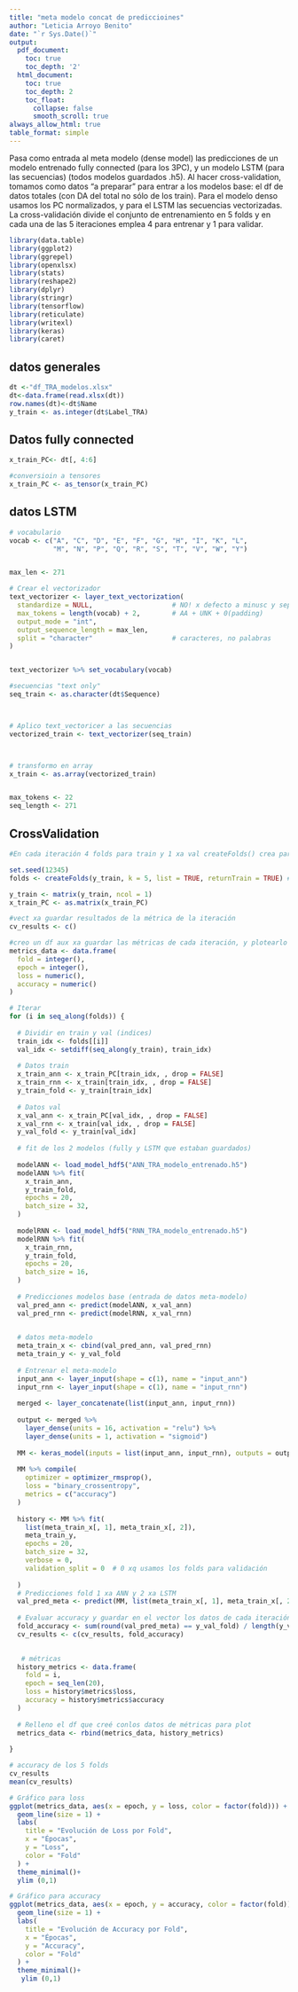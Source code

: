 ---
title: "meta modelo concat de prediccioines"
author: "Leticia Arroyo Benito"
date: "`r Sys.Date()`"
output:
  pdf_document:
    toc: true
    toc_depth: '2'
  html_document:
    toc: true
    toc_depth: 2
    toc_float:
      collapse: false
      smooth_scroll: true
always_allow_html: true
table_format: simple
---
Pasa como entrada al meta modelo (dense model) las predicciones de un modelo entrenado fully connected (para los 3PC), y un modelo LSTM (para las secuencias) (todos modelos guardados .h5).
Al hacer cross-validation, tomamos como datos "a preparar" para entrar a los modelos base: 
el df de datos totales (con DA del total no sólo de los train).
Para el modelo denso usamos los PC normalizados, y para el LSTM las secuencias vectorizadas. 
La cross-validación divide el conjunto de entrenamiento en 5 folds y en cada una de las 5 iteraciones emplea 4 para entrenar y 1 para validar.

```{r librerias, include=FALSE}
library(data.table)
library(ggplot2)
library(ggrepel)
library(openxlsx)
library(stats)
library(reshape2)
library(dplyr)
library(stringr)
library(tensorflow)
library(reticulate)
library(writexl)
library(keras)
library(caret)

```
## datos generales
```{r datos_tr_y_te}
dt <-"df_TRA_modelos.xlsx"
dt<-data.frame(read.xlsx(dt))
row.names(dt)<-dt$Name
y_train <- as.integer(dt$Label_TRA)
```

## Datos fully connected
```{r}
x_train_PC<- dt[, 4:6]

#conversioin a tensores
x_train_PC <- as_tensor(x_train_PC)

```


## datos LSTM
```{r}
# vocabulario
vocab <- c("A", "C", "D", "E", "F", "G", "H", "I", "K", "L", 
           "M", "N", "P", "Q", "R", "S", "T", "V", "W", "Y")


max_len <- 271

# Crear el vectorizador 
text_vectorizer <- layer_text_vectorization(
  standardize = NULL,                    # NO! x defecto a minusc y separa x espac en blanco
  max_tokens = length(vocab) + 2,        # AA + UNK + 0(padding)
  output_mode = "int",
  output_sequence_length = max_len,
  split = "character"                    # caracteres, no palabras
)


text_vectorizer %>% set_vocabulary(vocab)

#secuencias "text only"
seq_train <- as.character(dt$Sequence)



# Aplico text_vectoricer a las secuencias
vectorized_train <- text_vectorizer(seq_train)



# transformo en array
x_train <- as.array(vectorized_train) 


max_tokens <- 22 
seq_length <- 271 

```

## CrossValidation
```{r, message=FALSE}
#En cada iteración 4 folds para train y 1 xa val createFolds() crea particiones de los datos

set.seed(12345)
folds <- createFolds(y_train, k = 5, list = TRUE, returnTrain = TRUE) #y_train para reparto equitativo de etiquetas en cada fold

y_train <- matrix(y_train, ncol = 1)
x_train_PC <- as.matrix(x_train_PC)

#vect xa guardar resultados de la métrica de la iteración
cv_results <- c()

#creo un df aux xa guardar las métricas de cada iteración, y plotearlo junto
metrics_data <- data.frame(
  fold = integer(),
  epoch = integer(),
  loss = numeric(),
  accuracy = numeric()
)
```


```{r, message=FALSE}
# Iterar
for (i in seq_along(folds)) {
  
  # Dividir en train y val (indices)
  train_idx <- folds[[i]]
  val_idx <- setdiff(seq_along(y_train), train_idx)
  
  # Datos train
  x_train_ann <- x_train_PC[train_idx, , drop = FALSE]
  x_train_rnn <- x_train[train_idx, , drop = FALSE]
  y_train_fold <- y_train[train_idx]
  
  # Datos val
  x_val_ann <- x_train_PC[val_idx, , drop = FALSE]
  x_val_rnn <- x_train[val_idx, , drop = FALSE]
  y_val_fold <- y_train[val_idx]
  
  # fit de los 2 modelos (fully y LSTM que estaban guardados)
  
  modelANN <- load_model_hdf5("ANN_TRA_modelo_entrenado.h5")
  modelANN %>% fit(
    x_train_ann,
    y_train_fold,
    epochs = 20,
    batch_size = 32,
  )
  
  modelRNN <- load_model_hdf5("RNN_TRA_modelo_entrenado.h5")
  modelRNN %>% fit(
    x_train_rnn,
    y_train_fold,
    epochs = 20,
    batch_size = 16,
  )
  
  # Predicciones modelos base (entrada de datos meta-modelo)
  val_pred_ann <- predict(modelANN, x_val_ann)
  val_pred_rnn <- predict(modelRNN, x_val_rnn)
  

  # datos meta-modelo
  meta_train_x <- cbind(val_pred_ann, val_pred_rnn)
  meta_train_y <- y_val_fold
  
  # Entrenar el meta-modelo
  input_ann <- layer_input(shape = c(1), name = "input_ann")
  input_rnn <- layer_input(shape = c(1), name = "input_rnn")
  
  merged <- layer_concatenate(list(input_ann, input_rnn))
  
  output <- merged %>%
    layer_dense(units = 16, activation = "relu") %>%
    layer_dense(units = 1, activation = "sigmoid")
  
  MM <- keras_model(inputs = list(input_ann, input_rnn), outputs = output)
  
  MM %>% compile(
    optimizer = optimizer_rmsprop(),
    loss = "binary_crossentropy",
    metrics = c("accuracy")
  )
  
  history <- MM %>% fit(
    list(meta_train_x[, 1], meta_train_x[, 2]),
    meta_train_y,
    epochs = 20,
    batch_size = 32,
    verbose = 0,
    validation_split = 0  # 0 xq usamos los folds para validación
    
  )
  # Predicciones fold 1 xa ANN y 2 xa LSTM
  val_pred_meta <- predict(MM, list(meta_train_x[, 1], meta_train_x[, 2]))
  
  # Evaluar accuracy y guardar en el vector los datos de cada iteración
  fold_accuracy <- sum(round(val_pred_meta) == y_val_fold) / length(y_val_fold)
  cv_results <- c(cv_results, fold_accuracy)

  
   # métricas
  history_metrics <- data.frame(
    fold = i,
    epoch = seq_len(20),
    loss = history$metrics$loss,
    accuracy = history$metrics$accuracy
  )
  
  # Relleno el df que creé conlos datos de métricas para plot
  metrics_data <- rbind(metrics_data, history_metrics)
  
}
```


```{r, message=FALSE}


# accuracy de los 5 folds
cv_results
mean(cv_results)

# Gráfico para loss
ggplot(metrics_data, aes(x = epoch, y = loss, color = factor(fold))) +
  geom_line(size = 1) +
  labs(
    title = "Evolución de Loss por Fold",
    x = "Épocas",
    y = "Loss",
    color = "Fold"
  ) +
  theme_minimal()+
  ylim (0,1)

# Gráfico para accuracy
ggplot(metrics_data, aes(x = epoch, y = accuracy, color = factor(fold))) +
  geom_line(size = 1) +
  labs(
    title = "Evolución de Accuracy por Fold",
    x = "Épocas",
    y = "Accuracy",
    color = "Fold"
  ) +
  theme_minimal()+
   ylim (0,1)



```